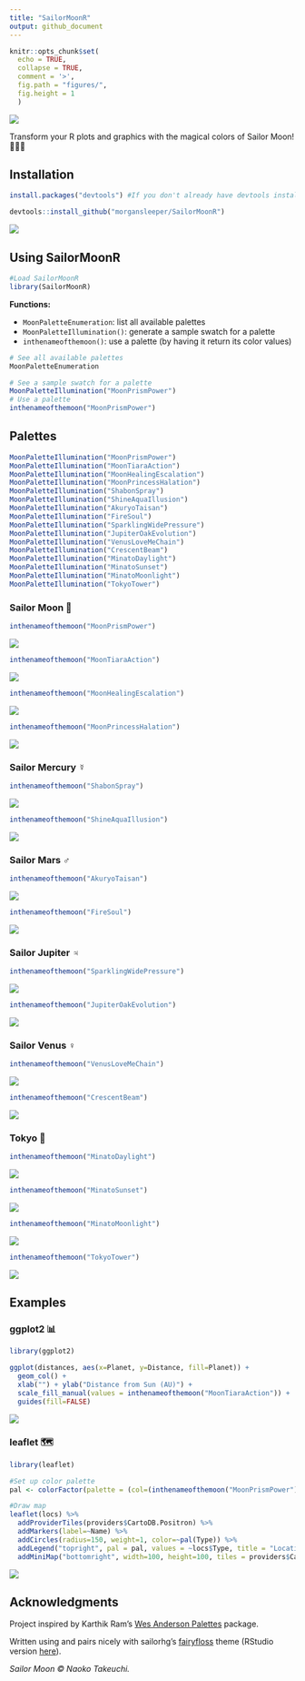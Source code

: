 ```yaml
---
title: "SailorMoonR"
output: github_document
---
```


```r
knitr::opts_chunk$set(
  echo = TRUE,
  collapse = TRUE,
  comment = '>',
  fig.path = "figures/",
  fig.height = 1
  )
```

![](skyline.jpg)


Transform your R plots and graphics with the magical colors of Sailor Moon! 🌙✨🌸

## Installation


```r
install.packages("devtools") #If you don't already have devtools installed

devtools::install_github("morgansleeper/SailorMoonR")
```


![](luna.gif)


## Using SailorMoonR

```r
#Load SailorMoonR
library(SailorMoonR)
```

__Functions:__  

* `MoonPaletteEnumeration`: list all available palettes
* `MoonPaletteIllumination()`: generate a sample swatch for a palette
* `inthenameofthemoon()`: use a palette (by having it return its color values)

```r
# See all available palettes
MoonPaletteEnumeration

# See a sample swatch for a palette
MoonPaletteIllumination("MoonPrismPower")
# Use a palette
inthenameofthemoon("MoonPrismPower")
```


## Palettes
```r
MoonPaletteIllumination("MoonPrismPower")
MoonPaletteIllumination("MoonTiaraAction")
MoonPaletteIllumination("MoonHealingEscalation")
MoonPaletteIllumination("MoonPrincessHalation")
MoonPaletteIllumination("ShabonSpray")
MoonPaletteIllumination("ShineAquaIllusion")
MoonPaletteIllumination("AkuryoTaisan")
MoonPaletteIllumination("FireSoul")
MoonPaletteIllumination("SparklingWidePressure")
MoonPaletteIllumination("JupiterOakEvolution")
MoonPaletteIllumination("VenusLoveMeChain")
MoonPaletteIllumination("CrescentBeam")
MoonPaletteIllumination("MinatoDaylight")
MoonPaletteIllumination("MinatoSunset")
MoonPaletteIllumination("MinatoMoonlight")
MoonPaletteIllumination("TokyoTower")
```

### Sailor Moon  🌙


```r
inthenameofthemoon("MoonPrismPower")
```

![](figures/palettes-1.png)

```r
inthenameofthemoon("MoonTiaraAction")
```

![](figures/palettes-2.png)

```r
inthenameofthemoon("MoonHealingEscalation")
```

![](figures/palettes-3.png)

```r
inthenameofthemoon("MoonPrincessHalation")
```

![](figures/palettes-4.png)

### Sailor Mercury ☿

```r
inthenameofthemoon("ShabonSpray")
```

![](figures/palettes-5.png)

```r
inthenameofthemoon("ShineAquaIllusion")
``` 

![](figures/palettes-6.png) 

### Sailor Mars ♂️

```r
inthenameofthemoon("AkuryoTaisan")
```

![](figures/palettes-7.png)

```r
inthenameofthemoon("FireSoul")
```

![](figures/palettes-8.png)

### Sailor Jupiter ♃

```r
inthenameofthemoon("SparklingWidePressure")
```

![](figures/palettes-9.png)

```r
inthenameofthemoon("JupiterOakEvolution")
```

![](figures/palettes-10.png)

### Sailor Venus  ♀️ 


```r
inthenameofthemoon("VenusLoveMeChain")
```

![](figures/palettes-11.png)

```r
inthenameofthemoon("CrescentBeam")
```

![](figures/palettes-12.png)


### Tokyo   🌃


```r
inthenameofthemoon("MinatoDaylight")
```

![](figures/palettes-13.png)

```r
inthenameofthemoon("MinatoSunset")
```

![](figures/palettes-14.png)


```r
inthenameofthemoon("MinatoMoonlight")
```

![](figures/palettes-15.png)


```r
inthenameofthemoon("TokyoTower")
```

![](figures/palettes-16.png)


## Examples


### ggplot2 📊

```r
library(ggplot2)

ggplot(distances, aes(x=Planet, y=Distance, fill=Planet)) + 
  geom_col() +
  xlab("") + ylab("Distance from Sun (AU)") +
  scale_fill_manual(values = inthenameofthemoon("MoonTiaraAction")) +
  guides(fill=FALSE)
```

![](figures/distances.png)

### leaflet 🗺

```r
library(leaflet)

#Set up color palette
pal <- colorFactor(palette = (col=(inthenameofthemoon("MoonPrismPower"))), domain = locs$Type)

#Draw map
leaflet(locs) %>%
  addProviderTiles(providers$CartoDB.Positron) %>%
  addMarkers(label=~Name) %>%
  addCircles(radius=150, weight=1, color=~pal(Type)) %>%
  addLegend("topright", pal = pal, values = ~locs$Type, title = "Location type", opacity = .4) %>%
  addMiniMap("bottomright", width=100, height=100, tiles = providers$CartoDB.Positron)
```

![](figures/leaflet.png)


## Acknowledgments

Project inspired by Karthik Ram's [Wes Anderson Palettes](https://github.com/karthik/wesanderson) package.  

Written using and pairs nicely with sailorhg's [fairyfloss](https://github.com/sailorhg/fairyfloss) theme (RStudio version [here](https://github.com/gadenbuie/rsthemes)).

_Sailor Moon © Naoko Takeuchi._
